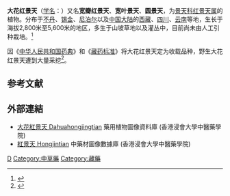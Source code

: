 {{Speciesbox 
| genus = Rhodiola
| species = crenulata
| authority = (Hk. f. et Thoms.) H. Ohba
}}

'''大花红景天'''（[[学名|学名]]：{{lang|la|''Rhodiola crenulata''}}）又名'''宽瓣红景天'''、'''宽叶景天'''、'''圆景天'''，为[[景天科|景天科]][[红景天属|红景天属]]的植物。分布于[[不丹|不丹]]、[[锡金|锡金]]、[[尼泊尔|尼泊尔]]以及[[中国大陆|中国大陆]]的[[西藏|西藏]]、[[四川|四川]]、[[云南|云南]]等地，生长于海拔2,800米至5,600米的地区，多生于山坡草地以及灌丛中，目前尚未由人工引种栽培。<ref>{{cite web| url =http://www.bioinfo.cn/db05/KmzwSpecies.php?action=view&id=4984| title =大花红景天| work =《中国高等植物数据库全库》| publisher =中国科学院微生物研究所| author =昆明植物研究所| accessdate =2009-02-25| deadurl =yes| archiveurl =https://web.archive.org/web/20160305084419/http://www.bioinfo.cn/db05/KmzwSpecies.php?action=view&id=4984| archivedate =2016-03-05}}</ref>

因《[[中华人民共和国药典|中华人民共和国药典]]》和《[[藏药标准|藏药标准]]》将大花红景天定为收载品种，野生大花红景天遭到大量采挖<ref>{{cite journal |last1=Wang |first1=Wenting |last2=Yang |first2=Tingting |last3=Jin |first3=Lei |last4=Jiang |first4=Jiamin |title=Vulnerability of two Rhodiola species under climate change in the future |journal=Biodiversity Science |date=2021-12-20 |volume=29 |issue=12 |pages=1620 |doi=10.17520/biods.2021209}}</ref>。

==参考文献==
{{reflist}}

==外部連結==		
* [http://libproject.hkbu.edu.hk/was40/detail?lang=ch&channelid=1288&searchword=herb_id=D00220 大花紅景天 Dahuahongjingtian]{{Wayback|url=http://libproject.hkbu.edu.hk/was40/detail?lang=ch&channelid=1288&searchword=herb_id=D00220 |date=20131005012145 }} 藥用植物圖像資料庫 (香港浸會大學中醫藥學院) {{zh}}{{en}}
* [http://libproject.hkbu.edu.hk/was40/detail?channelid=47953&searchword=pid=B00067 紅景天 Hongjintian]{{Wayback|url=http://libproject.hkbu.edu.hk/was40/detail?channelid=47953&searchword=pid=B00067 |date=20131004214235 }} 中藥材圖像數據庫 (香港浸會大學中醫藥學院)
{{Taxonbar|from=Q10937567}}

{{DEFAULTSORT:Rhodiola crenulata}}
[[Category:红景天属|D]]
[[Category:中草藥|Category:中草藥]]
[[Category:藏藥|Category:藏藥]]

{{Crassulaceae-stub}}